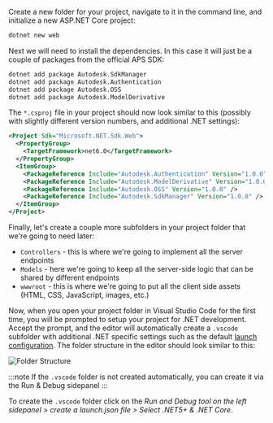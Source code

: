 Create a new folder for your project, navigate to it in the command line, and initialize a new
ASP.NET Core project:

```bash
dotnet new web
```

Next we will need to install the dependencies. In this case it will just be a couple of
packages from the official APS SDK:

```bash
dotnet add package Autodesk.SdkManager
dotnet add package Autodesk.Authentication
dotnet add package Autodesk.OSS
dotnet add package Autodesk.ModelDerivative
```

The `*.csproj` file in your project should now look similar to this (possibly with
slightly different version numbers, and additional .NET settings):

```xml
<Project Sdk="Microsoft.NET.Sdk.Web">
  <PropertyGroup>
    <TargetFramework>net6.0</TargetFramework>
  </PropertyGroup>
  <ItemGroup>
    <PackageReference Include="Autodesk.Authentication" Version="1.0.0" />
    <PackageReference Include="Autodesk.ModelDerivative" Version="1.0.0" />
    <PackageReference Include="Autodesk.OSS" Version="1.0.0" />
    <PackageReference Include="Autodesk.SdkManager" Version="1.0.0" />
  </ItemGroup>
</Project>
```

Finally, let's create a couple more subfolders in your project folder that we're going to need later:

- `Controllers` - this is where we're going to implement all the server endpoints
- `Models` - here we're going to keep all the server-side logic that can be shared by different endpoints
- `wwwroot` - this is where we're going to put all the client side assets (HTML, CSS, JavaScript, images, etc.)

Now, when you open your project folder in Visual Studio Code for the first time, you will be prompted
to setup your project for .NET development. Accept the prompt, and the editor will automatically create
a `.vscode` subfolder with additional .NET specific settings such as the default [launch configuration](https://code.visualstudio.com/docs/editor/debugging#_launch-configurations).
The folder structure in the editor should look similar to this:

![Folder Structure](folder-structure.webp)

:::note
If the `.vscode` folder is not created automatically, you can create it via the Run & Debug sidepanel
:::

To create the `.vscode` folder click on the *Run and Debug tool on the left sidepanel > create a launch.json file > Select .NET5+ & .NET Core*.
